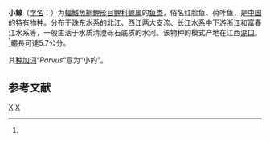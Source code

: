 {{Speciesbox
| status = NE
| status_system = IUCN3.1
| genus = Sarcocheilichthys
| species = parvus
| authority = Nichols, 1930<ref name='id6166'>{{cite web| url =http://www.bioinfo.cn/db05/BjdwSpecies.php?action=view&id=6166| title =小鳈| work =中国动物物种编目数据库| publisher =中国科学院微生物研究所| author =中国科学院动物研究所| accessdate =2009-04-11| deadurl =yes| archiveurl =https://web.archive.org/web/20160305003750/http://www.bioinfo.cn/db05/BjdwSpecies.php?action=view&id=6166| archivedate =2016-03-05}}</ref>
| synonyms = 
}}

'''小鳈'''（[[学名|学名]]：{{lang|la|''Sarcocheilichthys parvus''}}）为[[輻鰭魚綱|輻鰭魚綱]][[鯉形目|鯉形目]][[鲤科|鲤科]][[鳈属|鳈属]]的[[鱼类|鱼类]]，俗名红脸鱼、荷叶鱼，是[[中国|中国]]的特有物种。分布于珠东水系的北江、西江两大支流、长江水系中下游浙江和富春江水系等，一般生活于水质清澄砾石底质的水河。该物种的模式产地在江西[[湖口|湖口]]。<ref name='id6166'/>體長可達5.7公分。

其[[种加词|种加词]]“''Parvus''”意为“小的”。

== 参考文献 ==
{{reflist}}

{{Taxonbar|from=Q3760625}}

[[Category:鳈属|X]]
[[Category:1930年描述的魚類|X]]


{{鯉形目小作品}}